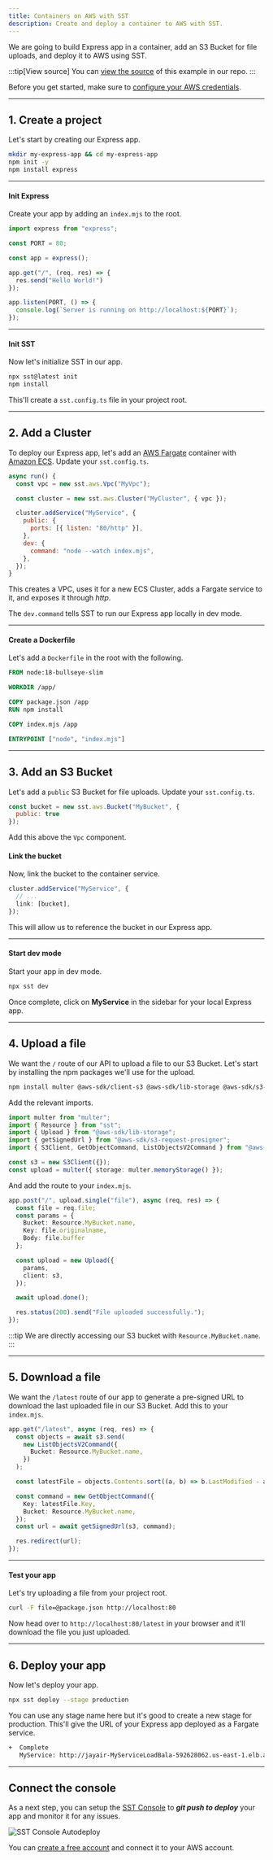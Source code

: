 ```yaml
---
title: Containers on AWS with SST
description: Create and deploy a container to AWS with SST.
---
```


We are going to build Express app in a container, add an S3 Bucket for file uploads, and deploy it to AWS using SST.

:::tip[View source]
You can [view the source](https://github.com/sst/ion/tree/dev/examples/aws-cluster) of this example in our repo.
:::

Before you get started, make sure to [configure your AWS credentials](/docs/iam-credentials#credentials).

---

## 1. Create a project

Let's start by creating our Express app.

```bash
mkdir my-express-app && cd my-express-app
npm init -y
npm install express
```

---

#### Init Express

Create your app by adding an `index.mjs` to the root.

```js title="index.mjs"
import express from "express";

const PORT = 80;

const app = express();

app.get("/", (req, res) => {
  res.send("Hello World!")
});

app.listen(PORT, () => {
  console.log(`Server is running on http://localhost:${PORT}`);
});
```

---

#### Init SST

Now let's initialize SST in our app.

```bash
npx sst@latest init
npm install
```

This'll create a `sst.config.ts` file in your project root.

---

## 2. Add a Cluster

To deploy our Express app, let's add an [AWS Fargate](https://aws.amazon.com/fargate/) container with [Amazon ECS](https://aws.amazon.com/ecs/). Update your `sst.config.ts`.

```js title="sst.config.ts" {10-12}
async run() {
  const vpc = new sst.aws.Vpc("MyVpc");

  const cluster = new sst.aws.Cluster("MyCluster", { vpc });

  cluster.addService("MyService", {
    public: {
      ports: [{ listen: "80/http" }],
    },
    dev: {
      command: "node --watch index.mjs",
    },
  });
}
```

This creates a VPC, uses it for a new ECS Cluster, adds a Fargate service to it, and exposes it through _http_.

The `dev.command` tells SST to run our Express app locally in dev mode.

---

#### Create a Dockerfile

Let's add a `Dockerfile` in the root with the following.

```dockerfile title="Dockerfile"
FROM node:18-bullseye-slim

WORKDIR /app/

COPY package.json /app
RUN npm install

COPY index.mjs /app

ENTRYPOINT ["node", "index.mjs"]
```

---

## 3. Add an S3 Bucket

Let's add a `public` S3 Bucket for file uploads. Update your `sst.config.ts`.

```js title="sst.config.ts"
const bucket = new sst.aws.Bucket("MyBucket", {
  public: true
});
```

Add this above the `Vpc` component.

#### Link the bucket

Now, link the bucket to the container service.

```ts title="sst.config.ts" {3}
cluster.addService("MyService", {
  // ...
  link: [bucket],
});
```

This will allow us to reference the bucket in our Express app.

---

#### Start dev mode

Start your app in dev mode.

```bash
npx sst dev
```

Once complete, click on **MyService** in the sidebar for your local Express app.

---

## 4. Upload a file

We want the `/` route of our API to upload a file to our S3 Bucket. Let's start by installing the npm packages we'll use for the upload.

```bash
npm install multer @aws-sdk/client-s3 @aws-sdk/lib-storage @aws-sdk/s3-request-presigner
```

Add the relevant imports.

```ts title="index.ts"
import multer from "multer";
import { Resource } from "sst";
import { Upload } from "@aws-sdk/lib-storage";
import { getSignedUrl } from "@aws-sdk/s3-request-presigner";
import { S3Client, GetObjectCommand, ListObjectsV2Command } from "@aws-sdk/client-s3";

const s3 = new S3Client({});
const upload = multer({ storage: multer.memoryStorage() });
```

And add the route to your `index.mjs`.

```ts title="index.mjs" {4}
app.post("/", upload.single("file"), async (req, res) => {
  const file = req.file;
  const params = {
    Bucket: Resource.MyBucket.name,
    Key: file.originalname,
    Body: file.buffer
  };

  const upload = new Upload({
    params,
    client: s3,
  });

  await upload.done();

  res.status(200).send("File uploaded successfully.");
});
```

:::tip
We are directly accessing our S3 bucket with `Resource.MyBucket.name`.
:::

---

## 5. Download a file

We want the `/latest` route of our app to generate a pre-signed URL to download the last uploaded file in our S3 Bucket. Add this to your `index.mjs`.

```ts title="index.mjs"
app.get("/latest", async (req, res) => {
  const objects = await s3.send(
    new ListObjectsV2Command({
      Bucket: Resource.MyBucket.name,
    })
  );

  const latestFile = objects.Contents.sort((a, b) => b.LastModified - a.LastModified)[0];

  const command = new GetObjectCommand({
    Key: latestFile.Key,
    Bucket: Resource.MyBucket.name,
  });
  const url = await getSignedUrl(s3, command);

  res.redirect(url);
});
```

---

#### Test your app

Let's try uploading a file from your project root.

```bash
curl -F file=@package.json http://localhost:80
```

Now head over to `http://localhost:80/latest` in your browser and it'll download the file you just uploaded.

---

## 6. Deploy your app

Now let's deploy your app.

```bash
npx sst deploy --stage production
```

You can use any stage name here but it's good to create a new stage for production. This'll give the URL of your Express app deployed as a Fargate service.

```bash
+  Complete
   MyService: http://jayair-MyServiceLoadBala-592628062.us-east-1.elb.amazonaws.com
```

---

## Connect the console

As a next step, you can setup the [SST Console](/docs/console/) to _**git push to deploy**_ your app and monitor it for any issues. 

![SST Console Autodeploy](../../../../../assets/docs/start/sst-console-autodeploy.png)

You can [create a free account](https://console.sst.dev) and connect it to your AWS account.


